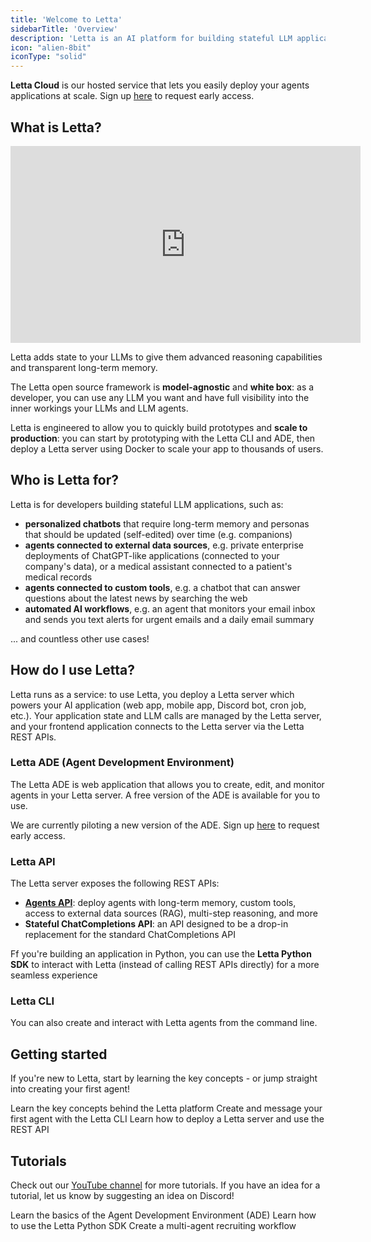 ```yaml
---
title: 'Welcome to Letta'
sidebarTitle: 'Overview'
description: 'Letta is an AI platform for building stateful LLM applications.'
icon: "alien-8bit"
iconType: "solid"
---
```


<Note>**Letta Cloud** is our hosted service that lets you easily deploy your agents applications at scale. Sign up [here](https://forms.letta.com/early-access) to request early access.</Note>

## What is Letta?

<iframe
  width="560"
  height="315"
  src="https://www.youtube.com/embed/0kW6oClCesE"
  title="YouTube video player"
  frameborder="0"
  allow="accelerometer; autoplay; clipboard-write; encrypted-media; gyroscope; picture-in-picture"
  allowfullscreen
></iframe>

Letta adds state to your LLMs to give them advanced reasoning capabilities and transparent long-term memory.

The Letta open source framework is **model-agnostic** and **white box**: as a developer, you can use any LLM you want and have full visibility into the inner workings your LLMs and LLM agents.

Letta is engineered to allow you to quickly build prototypes and **scale to production**: you can start by prototyping with the Letta CLI and ADE, then deploy a Letta server using Docker to scale your app to thousands of users.

## Who is Letta for?

Letta is for developers building stateful LLM applications, such as:
* **personalized chatbots** that require long-term memory and personas that should be updated (self-edited) over time (e.g. companions)
* **agents connected to external data sources**, e.g. private enterprise deployments of ChatGPT-like applications (connected to your company's data), or a medical assistant connected to a patient's medical records
* **agents connected to custom tools**, e.g. a chatbot that can answer questions about the latest news by searching the web
* **automated AI workflows**, e.g. an agent that monitors your email inbox and sends you text alerts for urgent emails and a daily email summary

... and countless other use cases!


## How do I use Letta?
Letta runs as a service: to use Letta, you deploy a Letta server which powers your AI application (web app, mobile app, Discord bot, cron job, etc.). Your application state and LLM calls are managed by the Letta server,
and your frontend application connects to the Letta server via the Letta REST APIs.

### Letta ADE (Agent Development Environment)
The Letta ADE is web application that allows you to create, edit, and monitor agents in your Letta server.
A free version of the ADE is available for you to use.

<Note>We are currently piloting a new version of the ADE. Sign up [here](https://forms.letta.com/early-access) to request early access.</Note>

### Letta API
The Letta server exposes the following REST APIs:
* **[Agents API](/agents)**: deploy agents with long-term memory, custom tools, access to external data sources (RAG), multi-step reasoning, and more
* **<Tooltip tip="Coming soon!">Stateful ChatCompletions API</Tooltip>**: an API designed to be a drop-in replacement for the standard ChatCompletions API

Ff you're building an application in Python, you can use the **Letta Python SDK** to interact with Letta (instead of calling REST APIs directly) for a more seamless experience

### Letta CLI
You can also create and interact with Letta agents from the command line.

## Getting started

If you're new to Letta, start by learning the key concepts - or jump straight into creating your first agent!

<CardGroup cols={3}>
  <Card title="Intro to Letta" icon="cubes" href="/concepts">
    Learn the key concepts behind the Letta platform
  </Card>
  <Card title="Quickstart" icon="bolt" href="/quickstart">
    Create and message your first agent with the Letta CLI
  </Card>
  <Card title="Deploy" icon="cloud-arrow-up" href="/quickstart">
    Learn how to deploy a Letta server and use the REST API
  </Card>
</CardGroup>

## Tutorials

Check out our [YouTube channel](https://www.youtube.com/@letta-ai) for more tutorials. If you have an idea for a tutorial, let us know by suggesting an idea on Discord!

<CardGroup cols={3}>
  <Card title="ADE overview" icon="square-1" href="/quickstart">
    Learn the basics of the Agent Development Environment (ADE)
  </Card>
  <Card title="Python SDK" icon="square-2" href="/quickstart">
    Learn how to use the Letta Python SDK
  </Card>
  <Card title="Multi-agent example" icon="square-3" href="/quickstart">
    Create a multi-agent recruiting workflow 
  </Card>
</CardGroup>

